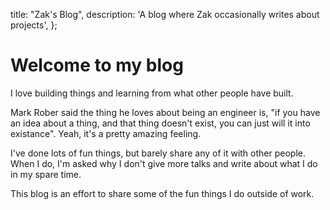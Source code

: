   title: "Zak's Blog",
  description: 'A blog where Zak occasionally writes about projects',
};

# Welcome to my blog

I love building things and learning from what other people have built.

Mark Rober said the thing he loves about being an engineer is, "if you have an idea about a thing, and that thing doesn't exist, you can just will it into existance". Yeah, it's a pretty amazing feeling.

I've done lots of fun things, but barely share any of it with other people. When I do, I'm asked why I don't give more talks and write about what I do in my spare time.

This blog is an effort to share some of the fun things I do outside of work.

